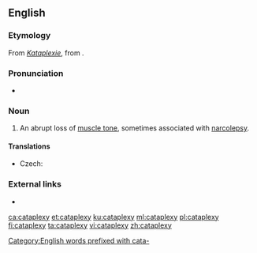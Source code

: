 ==English==
{{wikipedia}}

===Etymology===
From {{etyl|de|en}} ''[[Kataplexie]]'', from {{etyl|grc|en}} {{term|κατάπληξις|tr=kataplēksis|lang=grc}}.

===Pronunciation===
* {{IPA|/ˈkætəplɛksi/|lang=en}}

===Noun===
{{en-noun|cataplexies}}

# {{context|medicine|lang=en}} An abrupt loss of [[muscle tone]], sometimes associated with [[narcolepsy]].

====Translations====
{{trans-top|abrupt loss of muscle tone}}
* Czech: {{t|cs|kataplexie|f}}
{{trans-mid}}
{{trans-bottom}}

===External links===
* {{R:OneLook}}

[[Category:English words prefixed with cata-]]

[[ca:cataplexy]]
[[et:cataplexy]]
[[ku:cataplexy]]
[[ml:cataplexy]]
[[pl:cataplexy]]
[[fi:cataplexy]]
[[ta:cataplexy]]
[[vi:cataplexy]]
[[zh:cataplexy]]